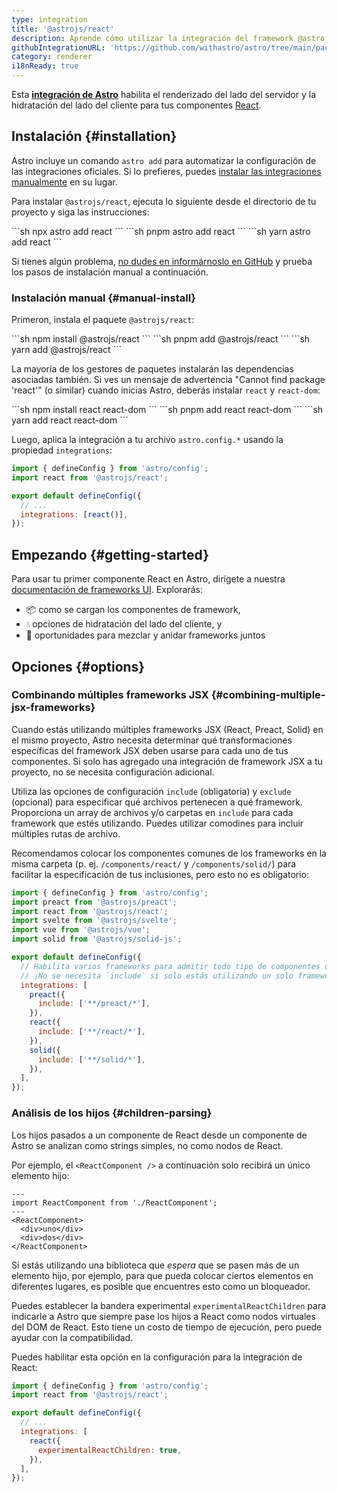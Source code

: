 ```yaml
---
type: integration
title: '@astrojs/react'
description: Aprende cómo utilizar la integración del framework @astrojs/react para ampliar el soporte de componentes en tu proyecto Astro.
githubIntegrationURL: 'https://github.com/withastro/astro/tree/main/packages/integrations/react/'
category: renderer
i18nReady: true
---
```


Esta **[integración de Astro][astro-integration]** habilita el renderizado del lado del servidor y la hidratación del lado del cliente para tus componentes [React](https://react.dev/).

## Instalación \{#installation\}

Astro incluye un comando `astro add` para automatizar la configuración de las integraciones oficiales. Si lo prefieres, puedes [instalar las integraciones manualmente](#manual-install) en su lugar.

Para instalar `@astrojs/react`, ejecuta lo siguiente desde el directorio de tu proyecto y siga las instrucciones:

<PackageManagerTabs>
  <Fragment slot="npm">
  ```sh
  npx astro add react
  ```
  </Fragment>
  <Fragment slot="pnpm">
  ```sh
  pnpm astro add react
  ```
  </Fragment>
  <Fragment slot="yarn">
  ```sh
  yarn astro add react
  ```
  </Fragment>
</PackageManagerTabs>

Si tienes algún problema, [no dudes en informárnoslo en GitHub](https://github.com/withastro/astro/issues) y prueba los pasos de instalación manual a continuación.

### Instalación manual \{#manual-install\}

Primeron, instala el paquete `@astrojs/react`:

<PackageManagerTabs>
  <Fragment slot="npm">
  ```sh
  npm install @astrojs/react
  ```
  </Fragment>
  <Fragment slot="pnpm">
  ```sh
  pnpm add @astrojs/react
  ```
  </Fragment>
  <Fragment slot="yarn">
  ```sh
  yarn add @astrojs/react
  ```
  </Fragment>
</PackageManagerTabs>

La mayoría de los gestores de paquetes instalarán las dependencias asociadas también. Si ves un mensaje de advertencia "Cannot find package 'react'" (o similar) cuando inicias Astro, deberás instalar `react` y `react-dom`:

<PackageManagerTabs>
  <Fragment slot="npm">
  ```sh
  npm install react react-dom
  ```
  </Fragment>
  <Fragment slot="pnpm">
  ```sh
  pnpm add react react-dom
  ```
  </Fragment>
  <Fragment slot="yarn">
  ```sh
  yarn add react react-dom
  ```
  </Fragment>
</PackageManagerTabs>

Luego, aplica la integración a tu archivo `astro.config.*` usando la propiedad `integrations`:

```js ins="react()" ins={2} title="astro.config.mjs"
import { defineConfig } from 'astro/config';
import react from '@astrojs/react';

export default defineConfig({
  // ...
  integrations: [react()],
});
```

## Empezando \{#getting-started\}

Para usar tu primer componente React en Astro, dirígete a nuestra [documentación de frameworks UI][astro-ui-frameworks]. Explorarás:

* 📦 como se cargan los componentes de framework,
* 💧 opciones de hidratación del lado del cliente, y
* 🤝 oportunidades para mezclar y anidar frameworks juntos

## Opciones \{#options\}

### Combinando múltiples frameworks JSX \{#combining-multiple-jsx-frameworks\}

Cuando estás utilizando múltiples frameworks JSX (React, Preact, Solid) en el mismo proyecto, Astro necesita determinar qué transformaciones específicas del framework JSX deben usarse para cada uno de tus componentes. Si solo has agregado una integración de framework JSX a tu proyecto, no se necesita configuración adicional.

Utiliza las opciones de configuración `include` (obligatoria) y `exclude` (opcional) para especificar qué archivos pertenecen a qué framework. Proporciona un array de archivos y/o carpetas en `include` para cada framework que estés utilizando. Puedes utilizar comodines para incluir múltiples rutas de archivo.

Recomendamos colocar los componentes comunes de los frameworks en la misma carpeta (p. ej. `/components/react/` y `/components/solid/`) para facilitar la especificación de tus inclusiones, pero esto no es obligatorio:

```js title="astro.config.mjs"
import { defineConfig } from 'astro/config';
import preact from '@astrojs/preact';
import react from '@astrojs/react';
import svelte from '@astrojs/svelte';
import vue from '@astrojs/vue';
import solid from '@astrojs/solid-js';

export default defineConfig({
  // Habilita varios frameworks para admitir todo tipo de componentes diferentes.
  // ¡No se necesita `include` si solo estás utilizando un solo framework JSX!
  integrations: [
    preact({
      include: ['**/preact/*'],
    }),
    react({
      include: ['**/react/*'],
    }),
    solid({
      include: ['**/solid/*'],
    }),
  ],
});
```

### Análisis de los hijos \{#children-parsing\}

Los hijos pasados a un componente de React desde un componente de Astro se analizan como strings simples, no como nodos de React.

Por ejemplo, el `<ReactComponent />` a continuación solo recibirá un único elemento hijo:

```astro
---
import ReactComponent from './ReactComponent';
---
<ReactComponent>
  <div>uno</div>
  <div>dos</div>
</ReactComponent>
```

Si estás utilizando una biblioteca que *espera* que se pasen más de un elemento hijo, por ejemplo, para que pueda colocar ciertos elementos en diferentes lugares, es posible que encuentres esto como un bloqueador.

Puedes establecer la bandera experimental `experimentalReactChildren` para indicarle a Astro que siempre pase los hijos a React como nodos virtuales del DOM de React. Esto tiene un costo de tiempo de ejecución, pero puede ayudar con la compatibilidad.

Puedes habilitar esta opción en la configuración para la integración de React:

```js title="astro.config.mjs" ins={8}
import { defineConfig } from 'astro/config';
import react from '@astrojs/react';

export default defineConfig({
  // ...
  integrations: [
    react({
      experimentalReactChildren: true,
    }),
  ],
});
```

[astro-integration]: /es/guides/integrations-guide/

[astro-ui-frameworks]: /es/guides/framework-components/#usando-componente-de-framework
